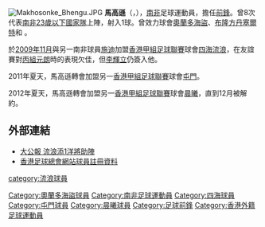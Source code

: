 [[File:Makhosonke_Bhengu.JPG|thumb]]
'''馬高遜'''（{{lang-en|Makhosonke Bhengu}}，{{bd|1983年|11月21日|||Bhengu}}），[[南非|南非]]足球運動員，擔任[[前鋒_(足球)|前鋒]]。曾8次代表[[南非23歲以下國家隊|南非23歲以下國家隊]]上陣，射入1球。曾效力{{tsl|en|Premier Soccer League||南非超級足球聯賽}}球會[[奥兰多海盗足球俱乐部|奧蘭多海盜]]、[[布隆方丹塞爾特足球會|布隆方丹塞爾特]]和{{tsl|en|Bidvest Wits|}} 。

於[[2009年11月|2009年11月]]與另一南非球員[[施迪|施迪]]加盟[[香港甲組足球聯賽|香港甲組足球聯賽]]球會[[四海體育會|四海流浪]]，在友誼賽對[[香港丙組足球聯賽|丙組]][[元朗足球隊|元朗]]時的表現欠佳，但[[李輝立|李輝立]]仍簽入他。

2011年夏天，馬高遜轉會加盟另一[[香港甲組足球聯賽|香港甲組足球聯賽]]球會[[屯門體育會足球隊|屯門]]。

2012年夏天，馬高遜轉會加盟另一[[香港甲組足球聯賽|香港甲組足球聯賽]]球會[[晨曦體育會|晨曦]]，直到12月被解約。

==外部連結==
* [https://web.archive.org/web/20100109235825/http://www.takungpao.com/news/10/01/06/WF-1197165.htm 大公報 流浪添1洋將助陣]
* [http://www.hkfa.com/zh-hk/player_view.php?player_id=9896 香港足球總會網站球員註冊資料] {{Wayback|url=http://www.hkfa.com/zh-hk/player_view.php?player_id=9896 |date=20121024102112 }}

{{港甲神射手}}
{{足球運動員小作品}}

{{DEFAULTSORT:Bhengu, Makhosonke}}

[[Category:奧蘭多海盜球員|Category:奧蘭多海盜球員]]
[[Category:南非足球運動員|Category:南非足球運動員]]
[[category:流浪球員|category:流浪球員]]
[[Category:四海球員|Category:四海球員]]
[[Category:屯門球員|Category:屯門球員]]
[[Category:晨曦球員|Category:晨曦球員]]
[[Category:足球前鋒|Category:足球前鋒]]
[[Category:香港外籍足球運動員|Category:香港外籍足球運動員]]